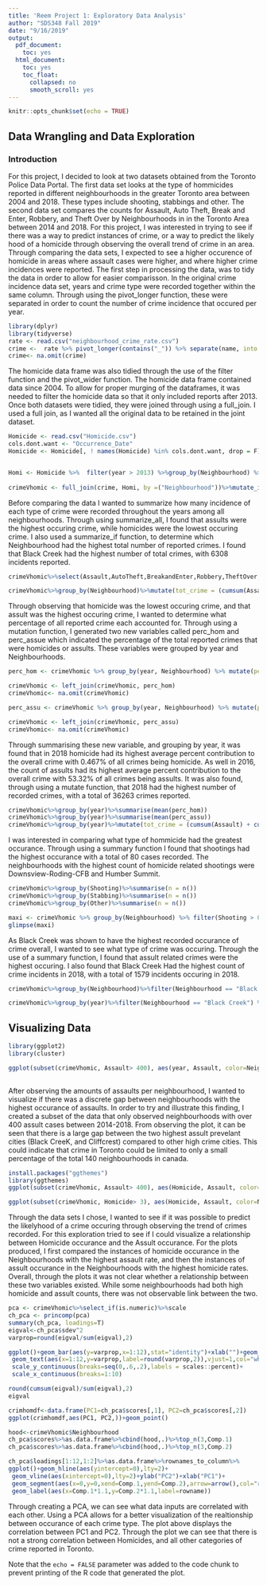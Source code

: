 ```yaml
---
title: 'Reem Project 1: Exploratory Data Analysis'
author: "SDS348 Fall 2019"
date: "9/16/2019"
output:
  pdf_document:
    toc: yes
  html_document:
    toc: yes
    toc_float:
      collapsed: no
      smooth_scroll: yes
---
```


```r
knitr::opts_chunk$set(echo = TRUE)
```

## Data Wrangling and Data Exploration

### Introduction

  For this project, I decided to look at two datasets obtained from the Toronto Police Data Portal. The first data set looks at the type of hommicides reported in different neighbourhoods in the greater Toronto area between 2004 and 2018. These types include shooting, stabbings and other. The second data set compares the counts for Assault, Auto Theft, Break and Enter, Robbery, and Theft Over by Neighbourhoods in in the Toronto Area between 2014 and 2018. For this project, I was interested in trying to see if there was a way to predict instances of crime, or a way to predict the likely hood of a homicide through observing the overall trend of crime in an area. Through comparing the data sets, I expected to see a higher occurence of homicide in areas where assault cases were higher, and where higher crime incidences were reported. 
  The first step in processing the data, was to tidy the data in order to allow for easier comparisson. In the original crime incidence data set, years and crime type were recorded together within the same column. Through using the pivot_longer function, these were separated in order to count the number of crime incidence that occured per year. 

```R
library(dplyr)
library(tidyverse)
rate <- read.csv("neighbourhood_crime_rate.csv")
crime <-  rate %>% pivot_longer(contains("_")) %>% separate(name, into = c("type", "year")) %>% pivot_wider(names_from = "type", values_from = "value")
crime<- na.omit(crime)
```


  The homicide data frame was also tidied through the use of the filter function and the pivot_wider function. The homicide data frame contained data since 2004. To allow for proper murging of the dataframes, it was needed to filter the homicide data so that it only included reports after 2013. Once both datasets were tidied, they were joined through using a full_join. I used a full join, as I wanted all the original data to be retained in the joint dataset. 
```R
Homicide <- read.csv("Homicide.csv")
cols.dont.want <- "Occurrence_Date"
Homicide <- Homicide[, ! names(Homicide) %in% cols.dont.want, drop = F]


Homi <- Homicide %>%  filter(year > 2013) %>%group_by(Neighbourhood) %>% dplyr::count(Neighbourhood, Homicide_Type)%>%pivot_wider(names_from = "Homicide_Type", values_from = "n")%>%mutate_if(is.numeric, ~replace(., is.na(.), 0))
 
crimeVhomic <- full_join(crime, Homi, by =("Neighbourhood"))%>%mutate_if(is.numeric, ~replace(., is.na(.), 0))
```

Before comparing the data I wanted to summarize how many incidence of each type of crime were recorded throughout the years among all neighbourhoods. Through using summarize_all, I found that assults were the highest occuring crime, while homicides were the lowest occuring crime. I also used a summarize_if function, to determine which Neighbourhood had the highest total number of reported crimes. I found that Black Creek had the highest number of total crimes, with 6308 incidents reported. 
```R
crimeVhomic%>%select(Assault,AutoTheft,BreakandEnter,Robbery,TheftOver,Homicide) %>%summarize_all(n_distinct)

crimeVhomic%>%group_by(Neighbourhood)%>%mutate(tot_crime = (cumsum(Assault) + cumsum(AutoTheft) + cumsum(BreakandEnter) + cumsum(Robbery) + cumsum(TheftOver) +cumsum(Homicide)))%>%select(tot_crime,Neighbourhood)%>%summarize_if(is.numeric, list(max=max), na.rm=T)%>%arrange(desc(max))


```

Through observing that homicide was the lowest occuring crime, and that assult was the highest occuring crime, I wanted to determine what percentage of all reported crime each accounted for. Through using a mutation function, I generated two new variables called perc_hom and perc_assue which indicated the percentage of the total reported crimes that were homicides or assults. These variables were grouped by year and Neighbourhoods.
```R
perc_hom <- crimeVhomic %>% group_by(year, Neighbourhood) %>% mutate(perc_hom = cumsum(Homicide)/(cumsum(Assault) + cumsum(AutoTheft) + cumsum(BreakandEnter) + cumsum(Robbery) + cumsum(TheftOver) +cumsum(Homicide))*100)%>%select(year, perc_hom,Neighbourhood)

crimeVhomic <- left_join(crimeVhomic, perc_hom)
crimeVhomic<- na.omit(crimeVhomic)

perc_assu <- crimeVhomic %>% group_by(year, Neighbourhood) %>% mutate(perc_assu = cumsum(Assault)/(cumsum(Assault) + cumsum(AutoTheft) + cumsum(BreakandEnter) + cumsum(Robbery) + cumsum(TheftOver) +cumsum(Homicide))*100)%>%select(year, perc_assu, Neighbourhood)

crimeVhomic <- left_join(crimeVhomic, perc_assu)
crimeVhomic<- na.omit(crimeVhomic)

```

Through summarising these new variable, and grouping by year, it was found that in 2018 homicide had its highest average percent contribution to the overall crime with 0.467% of all crimes being homicide. As well in 2016, the count of assults had its highest average percent contribution to the overall crime with 53.32% of all crimes being assults. It was also found, through using a mutate function, that 2018 had the highest number of recorded crimes, with a total of 36263 crimes reported. 
```R
crimeVhomic%>%group_by(year)%>%summarise(mean(perc_hom))
crimeVhomic%>%group_by(year)%>%summarise(mean(perc_assu))
crimeVhomic%>%group_by(year)%>%mutate(tot_crime = (cumsum(Assault) + cumsum(AutoTheft) + cumsum(BreakandEnter) + cumsum(Robbery) + cumsum(TheftOver) +cumsum(Homicide)))%>%select(tot_crime,year)%>%summarize_if(is.numeric, list(max=max), na.rm=T)%>%arrange(desc(max))
```

I was interested in comparing what type of hommicide had the greatest occurance. Through using a summary function I found that shootings had the highest occurance with a total of 80 cases recorded. The neighbourhoods with the highest count of homicide related shootings were Downsview-Roding-CFB and Humber Summit. 
```R

crimeVhomic%>%group_by(Shooting)%>%summarise(n = n())
crimeVhomic%>%group_by(Stabbing)%>%summarise(n = n())
crimeVhomic%>%group_by(Other)%>%summarise(n = n())

maxi <- crimeVhomic %>% group_by(Neighbourhood) %>% filter(Shooting > 0) %>% count(Shooting)
glimpse(maxi)

```
  

As Black Creek was shown to have the highest recorded occurance of crime overall, I wanted to see what type of crime was occuring. Through the use of a summary function, I found that assult related crimes were the highest occuring. I also found that Black Creek Had the highest count of crime incidents in 2018, with a total of 1579 incidents occuring in 2018. 

```R
                                                   
crimeVhomic%>%group_by(Neighbourhood)%>%filter(Neighbourhood == "Black Creek") %>%select(Assault,AutoTheft, BreakandEnter, Robbery, TheftOver, Homicide)%>%summarize_if(is.numeric, list(max=max), na.rm=T)

crimeVhomic%>%group_by(year)%>%filter(Neighbourhood == "Black Creek") %>%mutate(tot_crime = (cumsum(Assault) + cumsum(AutoTheft) + cumsum(BreakandEnter) + cumsum(Robbery) + cumsum(TheftOver) +cumsum(Homicide)))%>%select(tot_crime, year)%>%summarize_if(is.numeric, list(max=max), na.rm=T)


```

## Visualizing Data 



```R
library(ggplot2)
library(cluster)

ggplot(subset(crimeVhomic, Assault> 400), aes(year, Assault, color=Neighbourhood))+geom_point(size=4)+ggtitle("Assults per year for 9 Neighbourhoods in Toronto") + theme_dark()
   
```

After observing the amounts of assaults per neighbourhood, I wanted to visualize if there was a discrete gap between neighbourhoods with the highest occurance of assaults. In order to try and illustrate this finding, I created a subset of the data that only observed neighbourhoods with over 400 assult cases between 2014-2018. From observing the plot, it can be seen that there is a large gap between the two highest assult prevelant cities (Black CreeK, and Cliffcrest) compared to other high crime cities. This could indicate that crime in Toronto could be limited to only a small percentage of the total 140 neighbourhoods in canada. 

```R
install.packages("ggthemes")
library(ggthemes)
ggplot(subset(crimeVhomic, Assault> 400), aes(Homicide, Assault, color=Neighbourhood))+geom_point(size=4)+ggtitle("Assults and Homicides per Year for 9 Neighbourhoods in Toronto")+ theme_stata()

ggplot(subset(crimeVhomic, Homicide> 3), aes(Homicide, Assault, color=Neighbourhood))+geom_point(size=4)+ggtitle("Assults and Homicides per Yearfor 8 Neighbourhoods in Toronto")+ theme_stata()
```
Through the data sets I chose, I wanted to see if it was possible to predict the likelyhood of a crime occuring through observing the trend of crimes recorded. For this exploration tried to see if I could visualize a relationship between Homicide occurance and the Assult occurance. For the plots produced, I first compared the instances of homicide occurance in the Neighbourhoods with the highest assault rate, and then the instances of assult occurance in the Neighbourhoods with the highest homicide rates. Overall, through the plots it was not clear whether a relationship between these two variables existed. While some neighbourhoods had both high homicide and assult counts, there was not observable link between the two. 

```R
pca <- crimeVhomic%>%select_if(is.numeric)%>%scale
ch_pca <- princomp(pca)
summary(ch_pca, loadings=T)
eigval<-ch_pca$sdev^2
varprop=round(eigval/sum(eigval),2)

ggplot()+geom_bar(aes(y=varprop,x=1:12),stat="identity")+xlab("")+geom_path(aes(y=varprop,x=1:12))+
 geom_text(aes(x=1:12,y=varprop,label=round(varprop,2)),vjust=1,col="white",size=5)+
 scale_y_continuous(breaks=seq(0,.6,.2),labels = scales::percent)+
 scale_x_continuous(breaks=1:10)

round(cumsum(eigval)/sum(eigval),2)
eigval

crimhomdf<-data.frame(PC1=ch_pca$scores[,1], PC2=ch_pca$scores[,2])
ggplot(crimhomdf,aes(PC1, PC2,))+geom_point()

hood<-crimeVhomic$Neighbourhood
ch_pca$scores%>%as.data.frame%>%cbind(hood,.)%>%top_n(3,Comp.1)
ch_pca$scores%>%as.data.frame%>%cbind(hood,.)%>%top_n(3,Comp.2)

ch_pca$loadings[1:12,1:2]%>%as.data.frame%>%rownames_to_column%>%
ggplot()+geom_hline(aes(yintercept=0),lty=2)+
 geom_vline(aes(xintercept=0),lty=2)+ylab("PC2")+xlab("PC1")+
 geom_segment(aes(x=0,y=0,xend=Comp.1,yend=Comp.2),arrow=arrow(),col="red")+
 geom_label(aes(x=Comp.1*1.1,y=Comp.2*1.1,label=rowname))
```

Through creating a PCA, we can see what data inputs are correlated with each other. Using a PCA allows for a better visualization of the realtionship between occurance of each crime type. The plot above displays the correlation between PC1 and PC2. Through the plot we can see that there is not a strong correlation between Homicides, and all other categories of crime reported in Toronto. 

Note that the `echo = FALSE` parameter was added to the code chunk to prevent printing of the R code that generated the plot.
